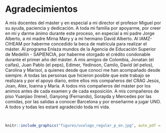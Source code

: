 # Agradecimientos {-}
\chaptermark{Acknowledgments}

\noindent
A mis docentes del máster y en especial a mi director el profesor Miguel por su ayuda, paciencia y dedicación. A toda mi familia por apoyarme, por creer en mí y darme ánimo durante este proceso, en especial a mi padre Jorge Alberto, a mi madre Mirna Mary y a mi hermano David Alberto. Al IAMZ-CIHEAM por haberme concedido la beca de matrícula para realizar el máster. Al programa Enlaza mundos de la Agencia de Educación Superior de Medellín - SAPIENCIA, por haberme otorgado el crédito condonable durante el primer año del máster. A mis amigos de Colombia, Jonatan (el caifas), Juan Pablo (el peps), Edimer, Yedinson, Camilo, David (el pelos), Carolina y Marisol, a quienes desde que conocí me han acompañado desde siempre. A todas las personas que hicieron posible que este trabajo se realizara y por el apoyo diario, entre ellos mis compañeros del CRAG Jesús, Joan, Alex, Ioanna y María. A todos mis compañeros del máster por los animos antes de cada examen y de cada exposición. A mis compañeros de piso Yuanjiao (Irene), Ganyong (Fernando), Sorayda y Mercedes por las comidas, por las salidas a conocer Barcelona y por enseñarme a jugar UNO. A todos y todas les estaré agradecido toda mi vida.

<br>

```r
knitr::include_graphics("figures/uvalogo_regular_p_en.jpg", auto_pdf = TRUE)
```
